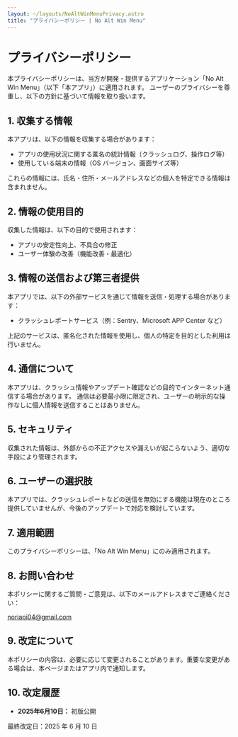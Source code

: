 ```yaml
---
layout: ~/layouts/NoAltWinMenuPrivacy.astro
title: "プライバシーポリシー | No Alt Win Menu"
---
```



# プライバシーポリシー

本プライバシーポリシーは、当方が開発・提供するアプリケーション「No Alt Win Menu」（以下「本アプリ」）に適用されます。
ユーザーのプライバシーを尊重し、以下の方針に基づいて情報を取り扱います。

## 1. 収集する情報

本アプリは、以下の情報を収集する場合があります：

- アプリの使用状況に関する匿名の統計情報（クラッシュログ、操作ログ等）
- 使用している端末の情報（OS バージョン、画面サイズ等）

これらの情報には、氏名・住所・メールアドレスなどの個人を特定できる情報は含まれません。

## 2. 情報の使用目的

収集した情報は、以下の目的で使用されます：

- アプリの安定性向上、不具合の修正
- ユーザー体験の改善（機能改善・最適化）

## 3. 情報の送信および第三者提供

本アプリでは、以下の外部サービスを通じて情報を送信・処理する場合があります：

- クラッシュレポートサービス（例：Sentry、Microsoft APP Center など）

上記のサービスは、匿名化された情報を使用し、個人の特定を目的とした利用は行いません。

## 4. 通信について

本アプリは、クラッシュ情報やアップデート確認などの目的でインターネット通信する場合があります。
通信は必要最小限に限定され、ユーザーの明示的な操作なしに個人情報を送信することはありません。

## 5. セキュリティ

収集された情報は、外部からの不正アクセスや漏えいが起こらないよう、適切な手段により管理されます。

## 6. ユーザーの選択肢

本アプリでは、クラッシュレポートなどの送信を無効にする機能は現在のところ提供していませんが、今後のアップデートで対応を検討しています。

## 7. 適用範囲

このプライバシーポリシーは、「No Alt Win Menu」にのみ適用されます。

## 8. お問い合わせ

本ポリシーに関するご質問・ご意見は、以下のメールアドレスまでご連絡ください：

[noriapi04@gmail.com](mailto:noriapi04@gmail.com)

## 9. 改定について

本ポリシーの内容は、必要に応じて変更されることがあります。重要な変更がある場合は、本ページまたはアプリ内で通知します。

## 10. 改定履歴

- **2025年6月10日：** 初版公開

<!-- textlint-disable ja-technical-writing/ja-no-mixed-period -->

<footer>

最終改定日：2025 年 6 月 10 日

</footer>
